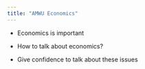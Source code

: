```yaml
---
title: "AMWU Economics"
---
```


-   Economics is important

-   How to talk about economics?

-   Give confidence to talk about these issues
